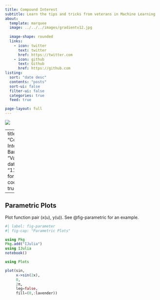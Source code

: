 ```yaml
---
title: Compound Interest
subtitle: Learn the tips and tricks from veterans in Machine Learning
about:
  template: marquee
  image: ../../../images/gradientv12.jpg
 
  image-shape: rounded
  links:
    - icon: twitter
      text: twitter
      href: https://twitter.com
    - icon: github
      text: Github
      href: https://github.com
listing:
  sort: "date desc"
  contents: "posts"
  sort-ui: false
  filter-ui: false
  categories: true
  feed: true

page-layout: full
---
```



![](/images/ai-pic7cp.jpg)

---
title: "Compoun Interest of Bank "
author: "Vanh Phom"
date: "11/01/2022"
format:
  html:
    code-fold: true

---



## Parametric Plots

Plot function pair (x(u), y(u)). 
See @fig-parametric for an example.

```julia
#| label: fig-parameter
#| fig-cap: "Parametric Plots"

using Pkg
Pkg.add("IJulia")
using IJulia
notebook()

using Plots

plot(sin, 
     x->sin(2x), 
     0, 
     2π, 
     leg=false, 
     fill=(0,:lavender))
```



